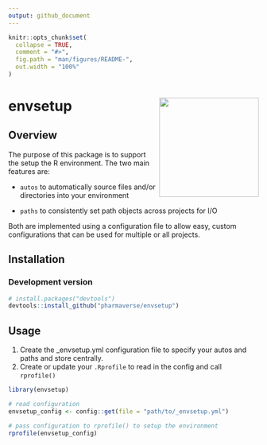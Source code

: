 ```yaml
---
output: github_document
---
```


<!-- README.md is generated from README.Rmd. Please edit that file -->

```r
knitr::opts_chunk$set(
  collapse = TRUE,
  comment = "#>",
  fig.path = "man/figures/README-",
  out.width = "100%"
)
```

# envsetup <img src='man/figures/logo.png' align="right" height="200" style="float:right; height:200px;" />

## Overview

The purpose of this package is to support the setup the R environment.  The two main features are:


-   `autos` to automatically source files and/or directories into your environment

-   `paths` to consistently set path objects across projects for I/O

Both are implemented using a configuration file to allow easy, custom configurations that can be used for multiple or all projects.


## Installation

### Development version

```r
# install.packages("devtools")
devtools::install_github("pharmaverse/envsetup")
```


## Usage

1.  Create the _envsetup.yml configuration file to specify your autos and paths and store centrally.
2.  Create or update your `.Rprofile` to read in the config and call `rprofile()`

```r
library(envsetup)

# read configuration
envsetup_config <- config::get(file = "path/to/_envsetup.yml")

# pass configuration to rprofile() to setup the environment
rprofile(envsetup_config)
```
